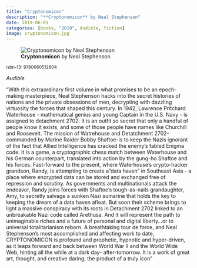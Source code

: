 ```yaml
---
title: "Cryptonomicon"
description: "**Cryptonomicon** by Neal Stephenson"
date: 2019-06-01
categories: [books, "2019", Audible, fiction]
image: cryptonomicon.jpg
---
```

![**Cryptonomicon** by Neal Stephenson](cryptonomicon.jpg){fig-align="left"}

<sup>isbn-13: 9780060512804</sup>

*Audible*

"With this extraordinary first volume in what promises to be an epoch-making
masterpiece, Neal Stephenson hacks into the secret histories of nations and
the private obsessions of men, decrypting with dazzling virtuosity the
forces that shaped this century. In 1942, Lawrence Pritchard Waterhouse -
mathematical genius and young Captain in the U.S. Navy - is assigned to
detachment 2702. It is an outfit so secret that only a handful of people
know it exists, and some of those people have names like Churchill and
Roosevelt. The mission of Watrehouse and Detatchment 2702-commanded by
Marine Raider Bobby Shaftoe-is to keep the Nazis ignorant of the fact that
Allied Intelligence has cracked the enemy's fabled Enigma code. It is a
game, a cryptographic chess match between Waterhouse and his German
counterpart, translated into action by the gung-ho Shaftoe and his forces.
Fast-forward to the present, where Waterhouse's crypto-hacker grandson,
Randy, is attempting to create a "data haven" in Southeast Asia - a place
where encrypted data can be stored and exchanged free of repression and
scrutiny. As governments and multinationals attack the endeavor, Randy
joins forces with Shaftoe's tough-as-nails grandaughter, Amy, to secretly
salvage a sunken Nazi sumarine that holds the key to keeping the dream of a
data haven afloat. But soon their scheme brings to light a massive
conspiracy with its roots in Detachment 2702 linked to an unbreakable Nazi
code called Arethusa. And it will represent the path to unimaginable riches
and a future of personal and digital liberty...or to universal
totalitarianism reborn. A breathtaking tour de force, and Neal Stephenson's
most accomplished and affecting work to date, CRYPTONOMICON is profound and
prophetic, hypnotic and hyper-driven, as it leaps forward and back between
World War II and the World Wide Web, hinting all the while at a dark day-
after-tomorrow. It is a work of great art, thought, and creative daring;
the product of a truly icon"